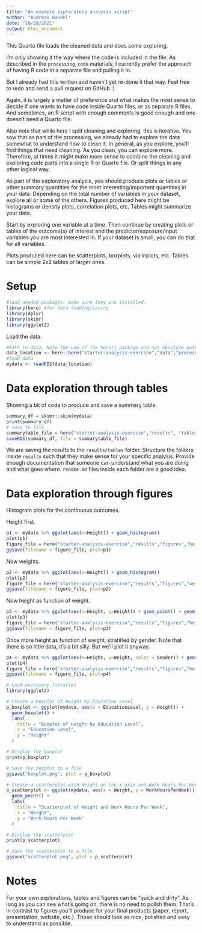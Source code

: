 ---
title: "An example exploratory analysis script"
author: "Andreas Handel"
date: "10/28/2021"
output: html_document
---

  
  
This Quarto file loads the cleaned data and does some exploring.

I'm only showing it the way where the code is included in the file. 
As described in the `processing_code` materials, I currently prefer the approach of having R code in a separate file and pulling it in.

But I already had this written and haven't yet re-done it that way. Feel free to redo and send a pull request on GitHub :)

Again, it is largely a matter of preference and what makes the most sense to decide if one wants to have code inside Quarto files, or as separate R files.
And sometimes, an R script with enough comments is good enough and one doesn't need a Quarto file.

Also note that while here I split cleaning and exploring, this is iterative. You saw that as part of the processing, we already had to explore the data somewhat to understand how to clean it. In general, as you explore, you'll find things that need cleaning. As you clean, you can explore more. Therefore, at times it might make more sense to combine the cleaning and exploring code parts into a single R or Quarto file. Or split things in any other logical way.

As part of the exploratory analysis, you should produce plots or tables or other summary quantities for the most interesting/important quantities in your data. Depending on the total number of variables in your dataset, explore all or some of the others. Figures produced here might be histograms or density plots, correlation plots, etc. Tables might summarize your data.

Start by exploring one variable at a time. Then continue by creating plots or tables of the outcome(s) of interest and the predictor/exposure/input variables you are most interested in. If your dataset is small, you can do that for all variables. 

Plots produced here can be scatterplots, boxplots, violinplots, etc. Tables can be simple 2x2 tables or larger ones.

# Setup

```{r}
#load needed packages. make sure they are installed.
library(here) #for data loading/saving
library(dplyr)
library(skimr)
library(ggplot2)
```


Load the data.

```{r}
#Path to data. Note the use of the here() package and not absolute paths
data_location <- here::here("starter-analysis-exercise","data","processed-data","processeddata2.rds")
#load data
mydata <- readRDS(data_location)
```





# Data exploration through tables

Showing a bit of code to produce and save a summary table.


```{r}
summary_df = skimr::skim(mydata)
print(summary_df)
# save to file
summarytable_file = here("starter-analysis-exercise","results", "tables-files", "summarytable.rds")
saveRDS(summary_df, file = summarytable_file)
```

We are saving the results to the `results/tables` folder. Structure the folders inside `results` such that they make sense for your specific analysis. Provide enough documentation that someone can understand what you are doing and what goes where. `readme.md` files inside each folder are a good idea.


# Data exploration through figures

Histogram plots for the continuous outcomes. 

Height first.

```{r}
p1 <- mydata %>% ggplot(aes(x=Height)) + geom_histogram() 
plot(p1)
figure_file = here("starter-analysis-exercise","results","figures","height-distribution.png")
ggsave(filename = figure_file, plot=p1) 
```

Now weights.

```{r}
p2 <- mydata %>% ggplot(aes(x=Weight)) + geom_histogram() 
plot(p2)
figure_file = here("starter-analysis-exercise","results","figures","weight-distribution.png")
ggsave(filename = figure_file, plot=p2) 
```

Now height as function of weight.

```{r}
p3 <- mydata %>% ggplot(aes(x=Height, y=Weight)) + geom_point() + geom_smooth(method='lm')
plot(p3)
figure_file = here("starter-analysis-exercise","results","figures","height-weight.png")
ggsave(filename = figure_file, plot=p3) 
```

Once more height as function of weight, stratified by gender. Note that there is so little data, it's a bit silly. But we'll plot it anyway.

```{r}
p4 <- mydata %>% ggplot(aes(x=Height, y=Weight, color = Gender)) + geom_point() + geom_smooth(method='lm')
plot(p4)
figure_file = here("starter-analysis-exercise","results","figures","height-weight-stratified.png")
ggsave(filename = figure_file, plot=p4) 
```


```{r}
# Load necessary libraries
library(ggplot2)

# Create a boxplot of Height by Education Level
p_boxplot <- ggplot(mydata, aes(x = EducationLevel, y = Height)) +
  geom_boxplot() +
  labs(
    title = "Boxplot of Height by Education Level",
    x = "Education Level",
    y = "Height"
  )

# Display the boxplot
print(p_boxplot)

# Save the boxplot to a file
ggsave("boxplot.png", plot = p_boxplot)

# Create a scatterplot with Weight on the x-axis and Work Hours Per Week on the y-axis
p_scatterplot <- ggplot(mydata, aes(x = Weight, y = WorkHoursPerWeek)) +
  geom_point() +
  labs(
    title = "Scatterplot of Weight and Work Hours Per Week",
    x = "Weight",
    y = "Work Hours Per Week"
  )

# Display the scatterplot
print(p_scatterplot)

# Save the scatterplot to a file
ggsave("scatterplot.png", plot = p_scatterplot)


```



# Notes

For your own explorations, tables and figures can be "quick and dirty". As long as you can see what's going on, there is no need to polish them. That's in contrast to figures you'll produce for your final products (paper, report, presentation, website, etc.). Those should look as nice, polished and easy to understand as possible.


